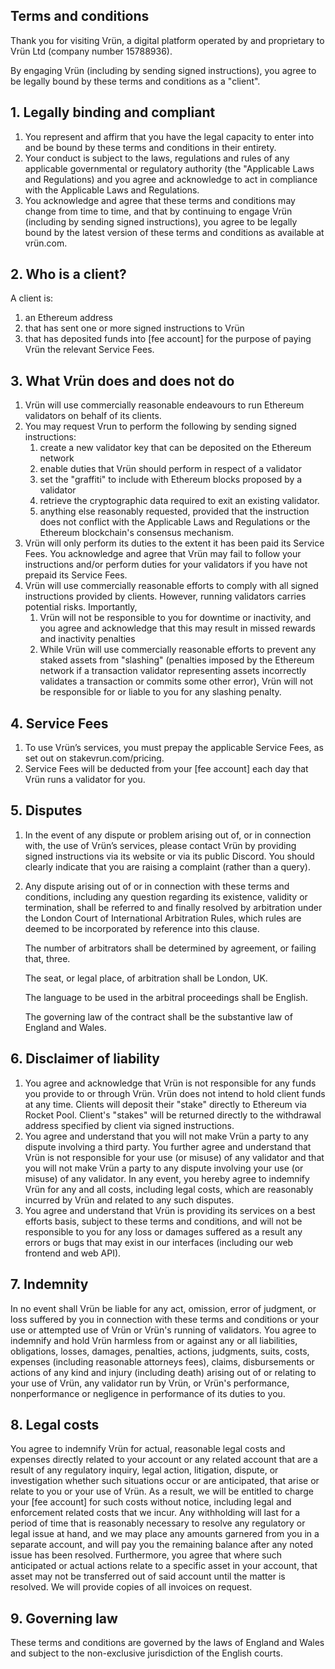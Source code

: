 <article className="prose prose-h1:text-center">
 
# Terms and conditions
Thank you for visiting Vrün, a digital platform operated by and proprietary to Vrün Ltd (company number 15788936).

By engaging Vrün (including by sending signed instructions), you agree to be legally bound by these terms and conditions as a "client".

## 1. Legally binding and compliant

1. You represent and affirm that you have the legal capacity to enter into and be bound by these terms and conditions in their entirety.
2. Your conduct is subject to the laws, regulations and rules of any applicable governmental or regulatory authority (the "Applicable Laws and Regulations) and you agree and acknowledge to act in compliance with the Applicable Laws and Regulations.
3. You acknowledge and agree that these terms and conditions may change from time to time, and that by continuing to engage Vrün (including by sending signed instructions), you agree to be legally bound by the latest version of these terms and conditions as available at vrün.com.

## 2. Who is a client?
A client is:
 1. an Ethereum address
 2. that has sent one or more signed instructions to Vrün
 3. that has deposited funds into [fee account] for the purpose of paying Vrün the relevant Service Fees.

## 3. What Vrün does and does not do

1. Vrün will use commercially reasonable endeavours to run Ethereum validators on behalf of its clients. 
2. You may request Vrun to perform the following by sending signed instructions:
    1. create a new validator key that can be deposited on the Ethereum network
    2. enable duties that Vrün should perform in respect of a validator
    3. set the "graffiti" to include with Ethereum blocks proposed by a validator
    4. retrieve the cryptographic data required to exit an existing validator.
    5. anything else reasonably requested, provided that the instruction does not conflict with the Applicable Laws and Regulations or the Ethereum blockchain's consensus mechanism.
3. Vrün will only perform its duties to the extent it has been paid its Service Fees. You acknowledge and agree that Vrün may fail to follow your instructions and/or perform duties for your validators if you have not prepaid its Service Fees.
4. Vrün will use commercially reasonable efforts to comply with all signed instructions provided by clients. However, running validators carries potential risks. Importantly,
    1. Vrün will not be responsible to you for downtime or inactivity, and you agree and acknowledge that this may result in missed rewards and inactivity penalties
    2. While Vrün will use commercially reasonable efforts to prevent any staked assets from "slashing" (penalties imposed by the Ethereum network if a transaction validator representing assets incorrectly validates a transaction or commits some other error), Vrün will not be responsible for or liable to you for any slashing penalty.

## 4. Service Fees
1. To use Vrün’s services, you must prepay the applicable Service Fees, as set out on stakevrun.com/pricing. 
2. Service Fees will be deducted from your [fee account] each day that Vrün runs a validator for you.

## 5. Disputes
1. In the event of any dispute or problem arising out of, or in connection with, the use of Vrün’s services, please contact Vrün by providing signed instructions via its website or via its public Discord. You should clearly indicate that you are raising a complaint (rather than a query).
2. Any dispute arising out of or in connection with these terms and conditions, including any question regarding its existence, validity or termination, shall be referred to and finally resolved by arbitration under the London Court of International Arbitration Rules, which rules are deemed to be incorporated by reference into this clause.

    The number of arbitrators shall be determined by agreement, or failing that, three.
   
    The seat, or legal place, of arbitration shall be London, UK. 

    The language to be used in the arbitral proceedings shall be English. 

    The governing law of the contract shall be the substantive law of England and Wales.

## 6. Disclaimer of liability
1. You agree and acknowledge that Vrün is not responsible for any funds you provide to or through Vrün. Vrün does not intend to hold client funds at any time. Clients will deposit their "stake" directly to Ethereum via Rocket Pool. Client's "stakes" will be returned directly to the withdrawal address specified by client via signed instructions.
2. You agree and understand that you will not make Vrün a party to any dispute involving a third party. You further agree and understand that Vrün is not responsible for your use (or misuse) of any validator and that you will not make Vrün a party to any dispute involving your use (or misuse) of any validator. In any event, you hereby agree to indemnify Vrün for any and all costs, including legal costs, which are reasonably incurred by Vrün and related to any such disputes.
3. You agree and understand that Vrün is providing its services on a best efforts basis, subject to these terms and conditions, and will not be responsible to you for any loss or damages suffered as a result any errors or bugs that may exist in our interfaces (including our web frontend and web API).

## 7. Indemnity
In no event shall Vrün be liable for any act, omission, error of judgment, or loss suffered by you in connection with these terms and conditions or your use or attempted use of Vrün or Vrün's running of validators. You agree to indemnify and hold Vrün harmless from or against any or all liabilities, obligations, losses, damages, penalties, actions, judgments, suits, costs, expenses (including reasonable attorneys fees), claims, disbursements or actions of any kind and injury (including death) arising out of or relating to your use of Vrün, any validator run by Vrün, or Vrün's performance, nonperformance or negligence in performance of its duties to you.

## 8. Legal costs
You agree to indemnify Vrün for actual, reasonable legal costs and expenses directly related to your account or any related account that are a result of any regulatory inquiry, legal action, litigation, dispute, or investigation whether such situations occur or are anticipated, that arise or relate to you or your use of Vrün. As a result, we will be entitled to charge your [fee account] for such costs without notice, including legal and enforcement related costs that we incur. Any withholding will last for a period of time that is reasonably necessary to resolve any regulatory or legal issue at hand, and we may place any amounts garnered from you in a separate account, and will pay you the remaining balance after any noted issue has been resolved. Furthermore, you agree that where such anticipated or actual actions relate to a specific asset in your account, that asset may not be transferred out of said account until the matter is resolved. We will provide copies of all invoices on request.

## 9. Governing law
These terms and conditions are governed by the laws of England and Wales and subject to the non-exclusive jurisdiction of the English courts.

</article>